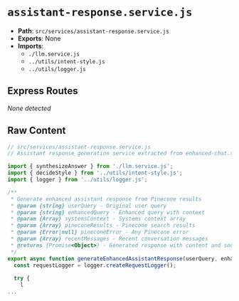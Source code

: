 # `assistant-response.service.js`

- **Path**: `src/services/assistant-response.service.js`
- **Exports**: None
- **Imports**:
  - `./llm.service.js`
  - `../utils/intent-style.js`
  - `../utils/logger.js`

## Express Routes
_None detected_

## Raw Content

```js
// src/services/assistant-response.service.js
// Assistant response generation service extracted from enhanced-chat.service.js

import { synthesizeAnswer } from './llm.service.js';
import { decideStyle } from '../utils/intent-style.js';
import { logger } from '../utils/logger.js';

/**
 * Generate enhanced assistant response from Pinecone results
 * @param {string} userQuery - Original user query
 * @param {string} enhancedQuery - Enhanced query with context
 * @param {Array} systemsContext - Systems context array
 * @param {Array} pineconeResults - Pinecone search results
 * @param {Error|null} pineconeError - Any Pinecone error
 * @param {Array} recentMessages - Recent conversation messages
 * @returns {Promise<Object>} - Generated response with content and sources
 */
export async function generateEnhancedAssistantResponse(userQuery, enhancedQuery, systemsContext, pineconeResults, pineconeError, recentMessages) {
  const requestLogger = logger.createRequestLogger();
  
  try {
    l
...
```
